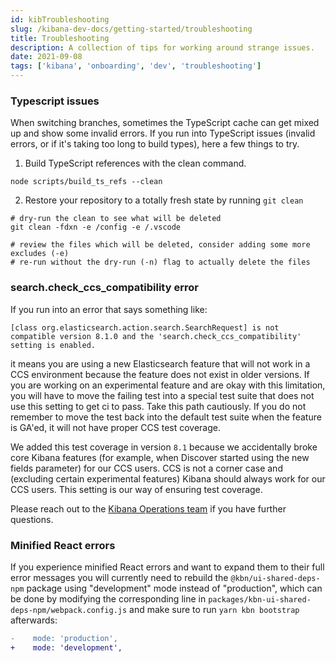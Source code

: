 ```yaml
---
id: kibTroubleshooting
slug: /kibana-dev-docs/getting-started/troubleshooting
title: Troubleshooting
description: A collection of tips for working around strange issues.
date: 2021-09-08
tags: ['kibana', 'onboarding', 'dev', 'troubleshooting']
---
```


### Typescript issues

When switching branches, sometimes the TypeScript cache can get mixed up and show some invalid errors. If you run into TypeScript issues (invalid errors, or if it's taking too long to build types), here a few things to try.

1. Build TypeScript references with the clean command.

```
node scripts/build_ts_refs --clean
```

2. Restore your repository to a totally fresh state by running `git clean`

```
# dry-run the clean to see what will be deleted
git clean -fdxn -e /config -e /.vscode

# review the files which will be deleted, consider adding some more excludes (-e)
# re-run without the dry-run (-n) flag to actually delete the files
```

### search.check_ccs_compatibility error

If you run into an error that says something like:

```
[class org.elasticsearch.action.search.SearchRequest] is not compatible version 8.1.0 and the 'search.check_ccs_compatibility' setting is enabled.
```

it means you are using a new Elasticsearch feature that will not work in a CCS environment because the feature does not exist in older versions. If you are working on an experimental feature and are okay with this limitation, you will have to move the failing test into a special test suite that does not use this setting to get ci to pass. Take this path cautiously. If you do not remember to move the test back into the default test suite when the feature is GA'ed, it will not have proper CCS test coverage.

We added this test coverage in version `8.1` because we accidentally broke core Kibana features (for example, when Discover started using the new fields parameter) for our CCS users. CCS is not a corner case and (excluding certain experimental features) Kibana should always work for our CCS users. This setting is our way of ensuring test coverage.

Please reach out to the [Kibana Operations team](https://github.com/orgs/elastic/teams/kibana-operations) if you have further questions.

### Minified React errors

If you experience minified React errors and want to expand them to their full error messages you will currently need to rebuild the `@kbn/ui-shared-deps-npm` package using "development" mode instead of "production", which can be done by modifying the corresponding line in `packages/kbn-ui-shared-deps-npm/webpack.config.js` and make sure to run `yarn kbn bootstrap` afterwards:

```diff
-    mode: 'production',
+    mode: 'development',
```
